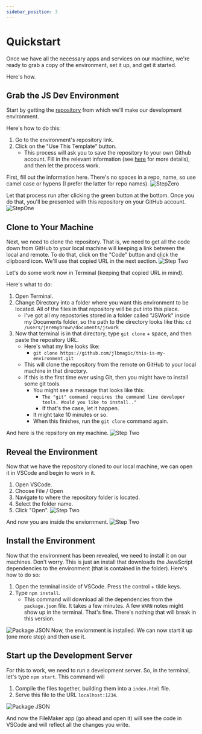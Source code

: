 ```yaml
---
sidebar_position: 3
---
```


# Quickstart

Once we have all the necessary apps and services on our machine, we're ready to grab a copy of the environment, set it up, and get it started.

Here's how.

## Grab the JS Dev Environment

Start by getting the [repository](https://github.com/integrating-magic/js-dev-environment) from which we'll make our development environment.

Here's how to do this:

1. Go to the environment's repository link.
2. Click on the "Use This Template" button.
   - This process will ask you to save the repository to your own Github account. Fill in the relevant information (see [here](intro/misc/what-is-repo.mdx) for more details), and then let the process work.

First, fill out the information here. There's no spaces in a repo, name, so use camel case or hypens (I prefer the latter for repo names).
![StepZero](/img/StepZero.png)

Let that process run after clicking the green button at the bottom. Once you do that, you'll be presented with this repository on your GitHub account.
![StepOne](/img/stepOne.png)

## Clone to Your Machine

Next, we need to clone the repository. That is, we need to get all the code down from GitHub to your local machine will keeping a link between the local and remote. To do that, click on the "Code" button and click the clipboard icon. We'll use that copied URL in the next section.
![Step Two](/img/Clone.png)

Let's do some work now in Terminal (keeping that copied URL in mind).

Here's what to do:

1. Open Terminal.
2. Change Directory into a folder where you want this environment to be located. All of the files in that repository will be put into this place.
   - I've got all my repostories stored in a folder called "JSWork" inside my Documents folder, so the path to the directory looks like this:
     `cd /users/jeremybrown/documents/jswork`
3. Now that terminal is in that directory, type `git clone` + space, and then paste the repository URL.
   - Here's what my line looks like:
     - `git clone https://github.com/jlbmagic/this-is-my-environment.git`
   - This will clone the repository from the remote on GitHub to your local machine in that directory.
   - If this is the first time ever using Git, then you might have to install some git tools.
     - You might see a message that looks like this:
       - `The "git" command requires the command line developer tools. Would you like to install.."`
       - If that's the case, let it happen.
     - It might take 10 minutes or so.
     - When this finishes, run the `git clone` command again.

And here is the repsitory on my machine.
![Step Two](/img/InFolder.png)

## Reveal the Environment

Now that we have the repository cloned to our local machine, we can open it in VSCode and begin to work in it.

1. Open VSCode.
2. Choose File / Open
3. Navigate to where the repository folder is located.
4. Select the folder name.
5. Click "Open".
   ![Step Two](/img/SelectRepo.png)

And now you are inside the enviornment.
![Step Two](/img/InEnv.png)

## Install the Environment

Now that the environment has been revealed, we need to install it on our machines. Don't worry. This is just an install that downloads the JavaScript dependencies to the environment (that is contained in the folder). Here's how to do so:

1. Open the terminal inside of VSCode. Press the control + tilde keys.
2. Type `npm install`.
   - This command will download all the dependencies from the `package.json` file. It takes a few minutes. A few `WARN` notes might show up in the terminal. That's fine. There's nothing that will break in this version.

![Package JSON](/img/packageFile.png)
Now, the enviornment is installed. We can now start it up (one more step) and then use it.

## Start up the Development Server

For this to work, we need to run a development server. So, in the terminal, let's type `npm start`. This command will

1. Compile the files together, building them into a `index.html` file.
2. Serve this file to the URL `localhost:1234`.

![Package JSON](/img/npmStart.png)

And now the FileMaker app (go ahead and open it) will see the code in VSCode and will reflect all the changes you write.
